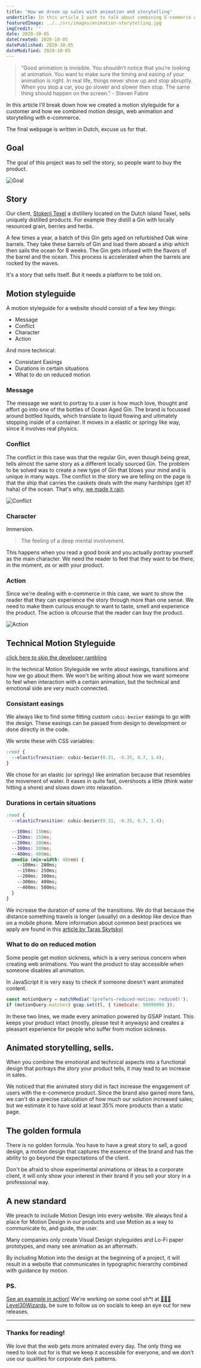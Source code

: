 ```yaml
---
title: 'How we drove up sales with animation and storytelling'
undertitle: In this article I want to talk about combining E-commerce with web animation and storytelling.
featuredImage: ../../src/images/animation-storytelling.jpg
imgCredit: ''
date: 2020-10-05
dateCreated: 2020-10-05
datePublished: 2020-10-05
dateModified: 2020-10-05
---
```



<ToC mdx={props.mdx} slugger={props.slugger} />

> “Good animation is invisible. You shouldn’t notice that you’re looking at animation. You want to make sure the timing and easing of your animation is right. In real life, things never show up and stop abruptly. When you stop a car, you go slower and slower then stop. The same thing should happen on the screen.” - Steven Fabre

In this article I'll break down how we created a motion styleguide for a customer and how we combined motion design, web animation and storytelling with e-commerce.

The final webpage is written in Dutch, excuse us for that.

## Goal

The goal of this project was to sell the story, so people want to buy the product.

![Goal](../../src/images/animation-storytelling-goal.jpg)

## Story

Our client, [Stokerij Texel](https://stokerijtexel.nl/dranken/ocean-aged-tx-gin) a distillery located on the Dutch island Texel, sells uniquely distilled products.
For example they distill a Gin with locally resourced grain, berries and herbs.

A few times a year, a batch of this Gin gets aged on refurbished Oak wine barrels. They take these barrels of Gin and load them aboard a ship which then sails the ocean for 8 weeks.
The Gin gets infused with the flavors of the barrel and the ocean. This process is accelerated when the barrels are rocked by the waves.

It's a story that sells itself. But it needs a platform to be told on.

## Motion styleguide

A motion styleguide for a website should consist of a few key things:

- Message
- Conflict
- Character
- Action

And more technical:

- Consistant Easings
- Durations in certain situations
- What to do on reduced motion

### Message

The message we want to portray to a user is how much love, thought and effort go into one of the bottles of Ocean Aged Gin.
The brand is focussed around bottled liquids, which translate to liquid flowing and ultimately stopping inside of a container. It moves in a elastic or springy like way, since it involves real physics.

### Conflict

The conflict in this case was that the regular Gin, even though being great, tells almost the same story as a different locally sourced Gin.
The problem to be solved was to create a new type of Gin that blows your mind and is unique in many ways.
The conflict in the story we are telling on the page is that the ship that carries the caskets deals with the many hardships (get it? haha) of the ocean. That's why, [we made it rain](https://stokerijtexel.nl/dranken/ocean-aged-tx-gin).

![Conflict](../../src/images/animation-storytelling-conflict.jpg)

### Character

Immersion.

> The feeling of a deep mental involvement.

This happens when you read a good book and you actually portray yourself as the main character.
We need the reader to feel that they want to be there, in the moment, _as_ or _with_ your product.

### Action

Since we're dealing with e-commerce in this case, we want to show the reader that they can experience the story through more than one sense.
We need to make them curious enough to want to taste, smell and experience the product.
The action is ofcourse that the reader can buy the product.

![Action](../../src/images/animation-storytelling-action.jpg)

## Technical Motion Styleguide

[click here to skip the developer rambling](/#animated-storytelling-sells)

In the technical Motion Styleguide we write about easings, transitions and how we go about them.
We won't be writing about how we want someone to feel when interaction with a certain animation, but the technical and emotional side are very much connected.

### Consistant easings

We always like to find some fitting custom `cubic-bezier` easings to go with the design.
These easings can be passed from design to development or done directly in the code.

We wrote these with CSS variables:

```css
:root {
  --elasticTransition: cubic-bezier(0.31, -0.35, 0.7, 1.4);
}
```

We chose for an elastic (or springy) like animation because that resembles the movement of water. It eases in quite fast, overshoots a little (think water hitting a shore) and slows down into relaxation.

### Durations in certain situations

```css
:root {
  --elasticTransition: cubic-bezier(0.31, -0.35, 0.7, 1.4);

  --100ms: 150ms;
  --150ms: 150ms;
  --200ms: 200ms;
  --300ms: 300ms;
  --400ms: 400ms;
  @media (min-width: 48rem) {
    --100ms: 200ms;
    --150ms: 250ms;
    --200ms: 300ms;
    --300ms: 400ms;
    --400ms: 500ms;
  }
}
```

We increase the duration of some of the transitions. We do that because the distance something travels is longer (usually) on a desktop like device than on a mobile phone.
More information about common best practices we apply are found in this [article by Taras Skytskyi](https://uxdesign.cc/the-ultimate-guide-to-proper-use-of-animation-in-ux-10bd98614fa9)

### What to do on reduced motion

Some people get motion sickness, which is a very serious concern when creating web animations.
You want the product to stay accessible when someone disables all animation.

In JavaScript it is very easy to check if someone doesn't want animated content.

```js
const motionQuery = matchMedia('(prefers-reduced-motion: reduced)');
if (motionQuery.matches) gsap.set(tl, { timeScale: 99999999 });
```

In these two lines, we made every animation powered by GSAP instant.
This keeps your product intact (mostly, please test it anyways) and creates a pleasant experience for people who suffer from motion sickness.

## Animated storytelling, sells.

When you combine the emotional and technical aspects into a functional design that portrays the story your product tells, it may lead to an increase in sales.

We noticed that the animated story did in fact increase the engagement of users with the e-commerce product.
Since the brand also gained more fans, we can't do a precise calculation of how much our solution increased sales; but we estimate it to have sold at least 35% more products than a static page.

## The golden formula

There is no golden formula. You have to have a great story to sell, a good design, a motion design that captures the essence of the brand and has the ability to go beyond the expectations of the client.

Don't be afraid to show experimental animations or ideas to a corporate client, it will only show your interest in their brand if you sell your story in a professional way.

## A new standard

We preach to include Motion Design into every website. We always find a place for Motion Design in our products and use Motion as a way to communicate to, and guide, the user.

Many companies only create Visual Design styleguides and Lo-Fi paper prototypes, and many see animation as an aftermath.

By including Motion into the design at the beginning of a project, it will result in a website that communicates in typographic hierarchy combined with guidance by motion.

### PS.

[See an example in action!](https://stokerijtexel.nl/dranken/ocean-aged-tx-gin)
We're working on some cool sh\*t at [🧙🏼‍♂️ Level30Wizards](http://level30wizards.com/), be sure to follow us on socials to keep an eye out for new releases.

---

### Thanks for reading!

We love that the web gets more animated every day. The only thing we need to look out for is that we keep it accessbile for everyone, and we don't use our qualities for corporate dark patterns.
